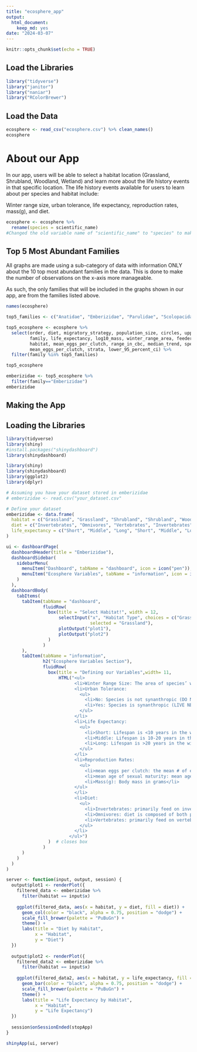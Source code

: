 ```yaml
---
title: "ecosphere_app"
output: 
  html_document: 
    keep_md: yes
date: "2024-03-07"
---
```


```r
knitr::opts_chunk$set(echo = TRUE)
```


## Load the Libraries
```r
library("tidyverse")
library("janitor")
library("naniar")
library("RColorBrewer")
```

## Load the Data
```r
ecosphere <- read_csv("ecosphere.csv") %>% clean_names() 
ecosphere
```

# About our App 
In our app, users will be able to select a habitat location (Grassland, Shrubland, Woodland, Wetland) and learn more about the life history events in that specific location. The life history events available for users to learn about per species and habitat include: 

Winter range size, urban tolerance, life expectancy, reproduction rates, mass(g), and diet. 


```r
ecosphere <- ecosphere %>%
  rename(species = scientific_name)
#Changed the old variable name of "scientific_name" to "species" to make app building easier 
```

## Top 5 Most Abundant Families 
All graphs are made using a sub-category of data with information ONLY about the 10 top most abundant families in the data. This is done to make the number of observations on the x-axis more manageable.

As such, the only families that will be included in the graphs shown in our app, are from the families listed above. 
```r
names(ecosphere)
```

```r
top5_families <- c("Anatidae", "Emberizidae", "Parulidae", "Scolopacidae", "Tyrannidae")

top5_ecosphere <- ecosphere %>%
  select(order, diet, migratory_strategy, population_size, circles, upper_95_percent_ci, 
         family, life_expectancy, log10_mass, winter_range_area, feeder_bird, common_name, 
         habitat, mean_eggs_per_clutch, range_in_cbc, median_trend, species, urban_affiliate, 
         mean_eggs_per_clutch, strata, lower_95_percent_ci) %>%
  filter(family %in% top5_families)

top5_ecosphere
```

```r
emberizidae <- top5_ecosphere %>% 
  filter(family=="Emberizidae")
emberizidae
```


## Making the App 

## Loading the Libraries
```r
library(tidyverse)
library(shiny)
#install.packages("shinydashboard")
library(shinydashboard)
```

```r
library(shiny)
library(shinydashboard)
library(ggplot2)
library(dplyr)

# Assuming you have your dataset stored in emberizidae
# emberizidae <- read.csv("your_dataset.csv"

# Define your dataset
emberizidae <- data.frame(
  habitat = c("Grassland", "Grassland", "Shrubland", "Shrubland", "Woodland", "Woodland", "Wetland", "Wetland"),
  diet = c("Invertebrates", "Omnivores", "Vertebrates", "Invertebrates", "Omnivores", "Vertebrates", "Invertebrates", "Omnivores"),
  life_expectancy = c("Short", "Middle", "Long", "Short", "Middle", "Long", "Short", "Middle")
)

ui <- dashboardPage(
  dashboardHeader(title = "Emberizidae"),
  dashboardSidebar(
    sidebarMenu(
      menuItem("Dashboard", tabName = "dashboard", icon = icon("pen")),
      menuItem("Ecosphere Variables", tabName = "information", icon = icon("list"))
    )
  ),
  dashboardBody(
    tabItems(
      tabItem(tabName = "dashboard",
              fluidRow(
                box(title = "Select Habitat!", width = 12,
                    selectInput("x", "Habitat Type", choices = c("Grassland", "Shrubland", "Woodland", "Wetland"),
                                selected = "Grassland"),
                    plotOutput("plot1"),
                    plotOutput("plot2")
                )
              )
      ),
      tabItem(tabName = "information",
              h2("Ecosphere Variables Section"),
              fluidRow(
                box(title = "Defining our Variables",width= 11,
                    HTML("<ul>
                          <li>Winter Range Size: The area of species’ winter range (in square kilometers)</li>
                          <li>Urban Tolerance:
                            <ul>
                              <li>No: Species is not synanthropic (DO NOT LIVE NEAR HUMANS)</li>
                              <li>Yes: Species is synanthropic (LIVE NEAR HUMANS)</li>
                            </ul>
                          </li>
                          <li>Life Expectancy: 
                            <ul>
                              <li>Short: Lifespan is <10 years in the wild</li>
                              <li>Middle: Lifespan is 10-20 years in the wild</li>
                              <li>Long: Lifespan is >20 years in the wild</li>
                            </ul>
                          </li>
                          <li>Reproduction Rates: 
                            <ul>
                              <li>mean eggs per clutch: the mean # of eggs laid per clutch</li>
                              <li>mean age of sexual maturity: mean age at which the species becomes sexually mature</li>
                              <li>Mass(g): Body mass in grams</li>
                          </ul>
                          </li>
                          <li>Diet: 
                            <ul>
                              <li>Invertebrates: primarily feed on invertebrates ex: insects</li>
                              <li>Omnivores: diet is composed of both plants and animal matter</li>
                              <li>Vertebrates: primarily feed on vertebrates by hunting or scavenging</li>
                            </ul>
                          </li>
                        </ul>")
                )  # closes box
              )
      )
    )
  )
)

server <- function(input, output, session) {
  output$plot1 <- renderPlot({
    filtered_data <- emberizidae %>%
      filter(habitat == input$x)
    
    ggplot(filtered_data, aes(x = habitat, y = diet, fill = diet)) + 
      geom_col(color = "black", alpha = 0.75, position = "dodge") +
      scale_fill_brewer(palette = "PuBuGn") +
      theme() +
      labs(title = "Diet by Habitat", 
           x = "Habitat",
           y = "Diet")
  })
  
  output$plot2 <- renderPlot({
    filtered_data2 <- emberizidae %>%
      filter(habitat == input$x)
    
    ggplot(filtered_data2, aes(x = habitat, y = life_expectancy, fill = life_expectancy)) +
      geom_bar(color = "black", alpha = 0.75, position = "dodge") +
      scale_fill_brewer(palette = "PuBuGn") +
      theme() +
      labs(title = "Life Expectancy by Habitat", 
           x = "Habitat",
           y = "Life Expectancy")
  })
  
  session$onSessionEnded(stopApp)
}

shinyApp(ui, server)



```
